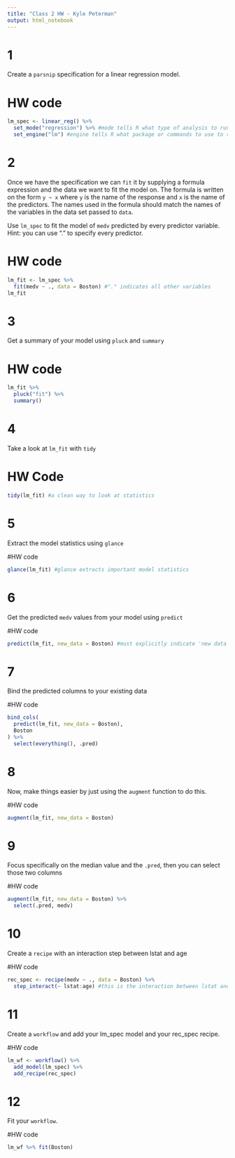 ```yaml
---
title: "Class 2 HW - Kyle Peterman"
output: html_notebook
---
```


# 1

Create a `parsnip` specification for a linear regression model.

# HW code
```r
lm_spec <- linear_reg() %>%
  set_mode("regression") %>% #mode tells R what type of analysis to run
  set_engine("lm") #engine tells R what package or commands to use to run analysis
```

# 2

Once we have the specification we can `fit` it by supplying a formula expression and the data we want to fit the model on.
The formula is written on the form `y ~ x` where `y` is the name of the response and `x` is the name of the predictors.
The names used in the formula should match the names of the variables in the data set passed to `data`. 

Use `lm_spec` to fit the model of `medv` predicted by every predictor variable. Hint: you can use "." to specify every predictor.

# HW code

```r
lm_fit <- lm_spec %>%
  fit(medv ~ ., data = Boston) #"." indicates all other variables
lm_fit
```

# 3

Get a summary of your model using `pluck` and `summary`

# HW code

```r
lm_fit %>% 
  pluck("fit") %>%
  summary()
```

# 4

Take a look at `lm_fit` with `tidy`

# HW Code

```r
tidy(lm_fit) #a clean way to look at statistics
```

# 5

Extract the model statistics using `glance`

#HW code
```r
glance(lm_fit) #glance extracts important model statistics
```

# 6

Get the predicted `medv` values from your model using `predict`

#HW code
```r
predict(lm_fit, new_data = Boston) #must explicitly indicate 'new data' for predict function
```


# 7

Bind the predicted columns to your existing data

#HW code

```r
bind_cols(
  predict(lm_fit, new_data = Boston),
  Boston
) %>%
  select(everything(), .pred)
```

# 8

Now, make things easier by just using the `augment` function to do this.

#HW code
```r
augment(lm_fit, new_data = Boston)
```


# 9

Focus specifically on the median value and the `.pred`, then you can select those two columns

#HW code
```r
augment(lm_fit, new_data = Boston) %>%
  select(.pred, medv)
```


# 10

Create a `recipe` with an interaction step between lstat and age

#HW code
```r
rec_spec <- recipe(medv ~ ., data = Boston) %>%
  step_interact(~ lstat:age) #this is the interaction between lstat and age
```

# 11

Create a `workflow` and add your lm_spec model and your rec_spec recipe.

#HW code
```r
lm_wf <- workflow() %>%
  add_model(lm_spec) %>%
  add_recipe(rec_spec)
```

# 12

Fit your `workflow`.

#HW code
```r
lm_wf %>% fit(Boston)
```

